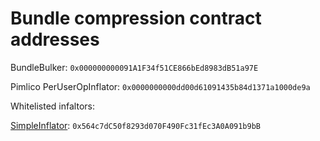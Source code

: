 # Bundle compression contract addresses

BundleBulker: `0x000000000091A1F34f51CE866bEd8983dB51a97E`

Pimlico PerUserOpInflator: `0x0000000000dd00d61091435b84d1371a1000de9a`

Whitelisted infaltors:

[SimpleInflator](https://github.com/pimlicolabs/alto/blob/main/test/e2e/contracts/src/SimpleInflator.sol): `0x564c7dC50f8293d070F490Fc31fEc3A0A091b9bB`
